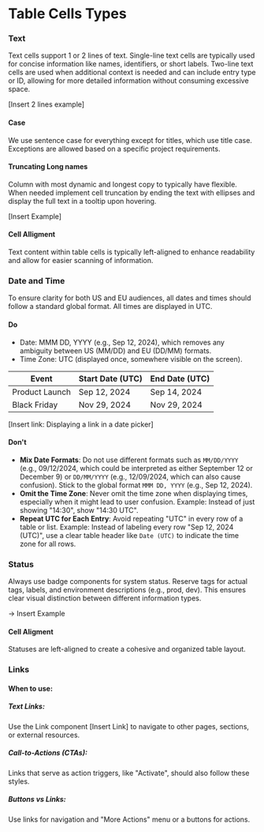 

<Meta of={TableStories} />

# Table Cells Types

### Text

Text cells support 1 or 2 lines of text. Single-line text cells are typically used for concise information like names, identifiers, or short labels. Two-line text cells are used when additional context is needed and can include entry type or ID, allowing for more detailed information without consuming excessive space.

[Insert 2 lines example]

#### Case

We use sentence case for everything except for titles, which use title case. Exceptions are allowed based on a specific project requirements.

#### Truncating Long names

Column with most dynamic and longest copy to typically have flexible. When needed implement cell truncation by ending the text with ellipses and display the full text in a tooltip upon hovering.

[Insert Example]

#### Cell Alligment

Text content within table cells is typically left-aligned to enhance readability and allow for easier scanning of information.
### Date and Time

To ensure clarity for both US and EU audiences, all dates and times should follow a standard global format. All times are displayed in UTC.

#### Do

- Date: MMM DD, YYYY (e.g., Sep 12, 2024), which removes any ambiguity between US (MM/DD) and EU (DD/MM) formats.
- Time Zone: UTC (displayed once, somewhere visible on the screen).

| Event          | Start Date (UTC) | End Date (UTC) |
| -------------- | ---------------- | -------------- |
| Product Launch | Sep 12, 2024     | Sep 14, 2024   |
| Black Friday   | Nov 29, 2024     | Nov 29, 2024   |

[Insert link: Displaying a link in a date picker]

#### Don't

- **Mix Date Formats**: Do not use different formats such as `MM/DD/YYYY` (e.g., 09/12/2024, which could be interpreted as either September 12 or December 9) or `DD/MM/YYYY` (e.g., 12/09/2024, which can also cause confusion). Stick to the global format `MMM DD, YYYY` (e.g., Sep 12, 2024).
- **Omit the Time Zone**: Never omit the time zone when displaying times, especially when it might lead to user confusion. Example: Instead of just showing "14:30", show "14:30 UTC".
- **Repeat UTC for Each Entry**: Avoid repeating "UTC" in every row of a table or list. Example: Instead of labeling every row "Sep 12, 2024 (UTC)", use a clear table header like `Date (UTC)` to indicate the time zone for all rows.


### Status

Always use badge components for system status. Reserve tags for actual tags, labels, and environment descriptions (e.g., prod, dev). This ensures clear visual distinction between different information types.


-> Insert Example

#### Cell Aligment

Statuses are left-aligned to create a cohesive and organized table layout.

### Links

#### When to use:

##### Text Links:

Use the Link component [Insert Link] to navigate to other pages, sections, or external resources.

##### Call-to-Actions (CTAs):

Links that serve as action triggers, like "Activate", should also follow these styles.

##### Buttons vs Links:

Use links for navigation and "More Actions" menu or a buttons for actions.
